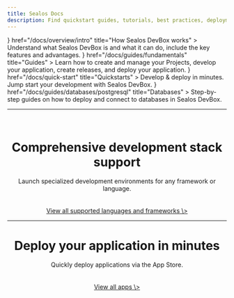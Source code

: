 ```yaml
---
title: Sealos Docs
description: Find quickstart guides, tutorials, best practices, deployment templates, system design docs, self-hosting solutions and more cloud native resources.
---
```



<Cards>
  <Card
    icon={<Text />}
    href="/docs/overview/intro"
    title="How Sealos DevBox works"
  >
    Understand what Sealos DevBox is and what it can do, include the key features and advantages.
  </Card>
  <Card
    icon={<Code />}
    href="/docs/guides/fundamentals"
    title="Guides"
  >
    Learn how to create and manage your Projects, develop your application, create releases, and deploy your application.
  </Card>
  <Card
    icon={<Play />}
    href="/docs/quick-start"
    title="Quickstarts"
  >
    Develop & deploy in minutes. Jump start your development with Sealos DevBox.
  </Card>
  <Card
    icon={<Database />}
    href="/docs/guides/databases/postgresql"
    title="Databases"
  >
    Step-by-step guides on how to deploy and connect to databases in Sealos DevBox.
  </Card>
</Cards>

---

<br />

<center><h1>Comprehensive development stack support</h1></center>

<center>Launch specialized development environments for any framework or language.</center>

<br />

<Cards>
  <Card
    href="/docs/guides/databases/postgresql/nodejs"
    title="Node.js"
  >
  </Card>
  <Card
    href="/docs/guides/databases/postgresql/go"
    title="Go"
  >
  </Card>
  <Card
    href="/docs/guides/databases/postgresql/java"
    title="Java"
  >
  </Card>
  <Card
    href="/docs/guides/databases/postgresql/php"
    title="PHP"
  >
  </Card>
  <Card
    href="/docs/guides/databases/postgresql/python"
    title="Python"
  >
  </Card>
  <Card
    href="/docs/guides/databases/postgresql/rust"
    title="Rust"
  >
  </Card>
</Cards>

<br />

<center><a href="/">View all supported languages and frameworks \></a></center>

---

<center><h1>Deploy your application in minutes</h1></center>

<center>Quickly deploy applications via the App Store.</center>

<br />

<Cards>
  <Card
    href="https://template.usw.sealos.io/deploy?templateName=fastgpt"
    title="FastGPT"
  >
  </Card>
  <Card
    href="https://template.usw.sealos.io/deploy?templateName=wordpress"
    title="Wordpress"
  >
  </Card>
  <Card
    href="https://template.usw.sealos.io/deploy?templateName=flarum"
    title="Flarum"
  >
  </Card>
  <Card
    href="https://template.usw.sealos.io/deploy?templateName=headscale"
    title="Headscale"
  >
  </Card>
  <Card
    href="https://template.usw.sealos.io/deploy?templateName=teable"
    title="Teable"
  >
  </Card>
  <Card
    href="https://template.usw.sealos.io/deploy?templateName=s-pdf"
    title="Stirling-PDF"
  >
  </Card>
</Cards>

<br />

<center><a href="https://template.usw.sealos.io" target="_blank">View all apps \></a></center>

